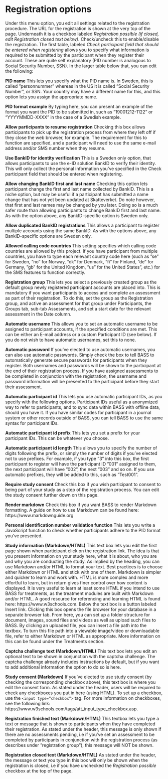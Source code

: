 # Registration options
Under this menu option, you edit all settings related to the registration procedure. The URL for the registration is shown at the very top of the page. Underneath it is a checkbox labeled *Registration possible (if closed, edit Registration closed text below)*. Check/uncheck this to enable/disable the registration.
The first table, labeled *Check participant field that should be entered when registering* allows you to specify what information is required to be submitted by the participant when they register their account. These are quite self explanatory (PID number is analogous to Social Security Number, SSN).
In the larger table below that, you can edit the following:

**PID name**
This lets you specify what the PID name is. In Sweden, this is called ”personnummer” whereas in the US it is called ”Social Security Number”, or SSN. Your country may have a different name for this, and this option lets you assign the appropriate name.

**PID format example**
By typing here, you can present an example of the format you want the PID to be submitted in, such as ”19001212-1122” or “YYYYMMDD-XXXX” in the case of a Swedish example.

**Allow participants to resume registration**
Checking this box allows participants to pick up the registration process from where they left off if they close the web browser, for example. The requirement for this to function are specified, and a participant will need to use the same e-mail address and/or SMS number when they resume.

**Use BankID for identity verification**
This is a Sweden only option, that allows participants to use the e-ID solution BankID to verify their identity. This will only collect the personal information you’ve specified in the Check participant field that should be entered when registering.

**Allow changing BankID first and last name**
Checking this option lets participant change the first and last name collected by BankID. This is a niche option, but may be useful if a participant has submitted a name change that has not yet been updated at Skatteverket. Do note however, that first and last names may be changed by you later. Doing so is a much safer route than allowing participants to change BankID first and last name. As with the option above, any BankID-specific option is Sweden only.

**Allow duplicated BankID registrations**
This allows a participant to register multiple accounts using the same BankID. As with the options above, any BankID-specific options are Sweden only.

**Allowed calling code countries**
This setting specifies which calling code countries are allowed by this project. If you have participant from multiple countries, you have to type each relevant country code here (such as ”se” for Sweden, ”no” for Norway, “dk” for Denmark, “fi” for Finland, ”de” for Germany, ”gb” for the United Kingdom, ”us” for the United States”, etc.) for the SMS features to function correctly.

**Registration group**
This lets you select a previously created group as the default group newly registered participant accounts are placed into. This is mandatory if you want participants to access and complete an assessment as part of their registration.
To do this, set the group as the Registration group, and active an assessment for that group under Participants, the Groups tab, sub-tab Assessments, and set a start date for the relevant assessment in the Date column.

**Automatic username**
This allows you to set an automatic username to be assigned to participant accounts, if the specified conditions are met. This can be either an E-mail address or a custom Participant ID (see below). If you do not wish to have automatic usernames, set this to none.

**Automatic password**
If you’ve elected to use automatic usernames, you can also use automatic passwords. Simply check the box to tell BASS to automatically generate secure passwords for participants when they register. Both usernames and passwords will be shown to the participant at the end of their registration process. If you have assigned assessments to be completed in conjunction with the registration, the username and password information will be presented to the participant before they start their assessment.

**Automatic participant id**
This lets you use automatic participant IDs, as you specify with the following options. Participant IDs useful as a anonymized way to refer to participants, and to sync data within BASS with offline data, should you have it. If you have similar codes for participant in a journal system or other records outside of BASS, you can tell BASS to use the same syntax for participant IDs.

**Automatic participant id prefix**
This lets you set a prefix for your participant IDs. This can be whatever you choose.

**Automatic participant id length**
This allows you to specify the number of digits following the prefix, or simply the number of digits if you’ve elected not to use prefixes. For example, if you type ”3” into this box, the first participant to register will have the participant ID ”001” assigned to them, the next participant will have ”002”, the next ”003” and so on. If you use automatic prefixes, they will be added to this, such as ”Test001”.

**Require study consent**
Check this box if you wish participant to consent to being part of your study as a step of the registration process. You can edit the study consent further down on this page.

**Render markdown**
Check this box if you want BASS to render Markdown formatting. A guide on how to use Markdown can be found here: https://www.markdownguide.org

**Personal identification number validation function**
This lets you write a JavaScript function to check whether participants adhere to the PID format you’ve presented.

**Study information (Markdown/HTML)**
This text box lets you edit the first page shown when participant click on the registration link. The idea is that you present information on your study here, what it is about, who you are and why you are conducting the study.
As implied by the heading, you can use Markdown and/or HTML to format your text. Best practices is to choose either Markdown or HTML and stick with one of them. Markdown is simpler and quicker to learn and work with. HTML is more complex and more effortful to learn, but in return gives finer control over how content is displayed.
It is very useful to learn at least some HTML if you intend to use BASS for treatments, as the treatment modules are built with Markdown and/or HTML.
A good resource for referencing and learning HTML is found here: https://www.w3schools.com.
Below the text box is a button labeled Insert link. Clicking this box opens the file browser for your database in a separate browser tab. From here, you can set up a folder structure for document, images, sound files and videos as well as upload such files to BASS. By clicking an uploaded file, you can insert a file path into the textbox. To turn this file path into a viewable image/video or downloadable file, refer to either Markdown or HTML as appropriate. More information on this can be found under the Treatments section.

**Captcha challenge text (Markdown/HTML)**
This text box lets you edit an optional text to be shown in conjunction with the captcha challenge. The captcha challenge already includes instructions by default, but if you want to add additional information the option to do so is here.

**Study consent (Markdown)**
If you’ve elected to use study consent (by checking the corresponding checkbox above), this text box is where you edit the consent form. As stated under the header, users will be required to check any checkboxes you put in here (using HTML). To set up a checkbox, use the `<input type=”checkbox”>` tag. For more information on checkboxes, see the following link: https://www.w3schools.com/tags/att_input_type_checkbox.asp.

**Registration finished text (Markdown/HTML)**
This textbox lets you type a text or message that is shown to participants when they have completed their registration. As stated under the header, this message is only shown if there are no assessments pending, i.e if you’ve set an assessment to be completed by participants in conjunction with the registration process (as describes under ”registration group”), this message will NOT be shown.

**Registration closed text (Markdown/HTML)**
As stated under the header, the message or text you type in this box will only be shown when the registration is closed, i.e if you have unchecked the *Registration possible* checkbox at the top of the page.